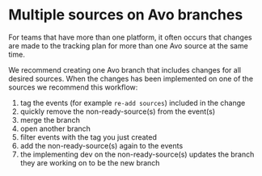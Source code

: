 # Multiple sources on Avo branches

For teams that have more than one platform, it often occurs that changes are made to the tracking plan for more than one Avo source at the same time.

We recommend creating one Avo branch that includes changes for all desired sources. When the changes has been implemented on one of the sources we recommend this workflow:

1. tag the events (for example `re-add sources`) included in the change
2. quickly remove the non-ready-source(s) from the event(s)
3. merge the branch
4. open another branch
5. filter events with the tag you just created
6. add the non-ready-source(s) again to the events
7. the implementing dev on the non-ready-source(s) updates the branch they are working on to be the new branch